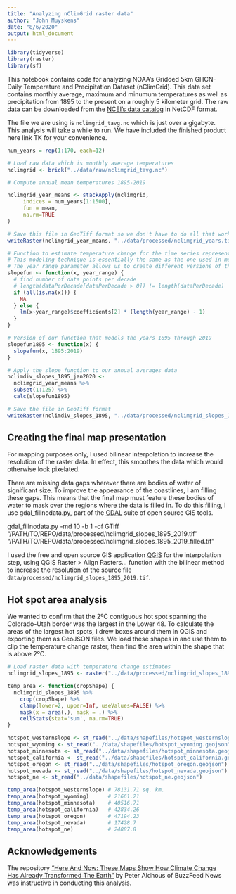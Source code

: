 ```yaml
---
title: "Analyzing nClimGrid raster data"
author: "John Muyskens"
date: "8/6/2020"
output: html_document
---
```


```r
library(tidyverse)
library(raster)
library(sf)
```

This notebook contains code for analyzing NOAA's Gridded 5km GHCN-Daily Temperature and Precipitation Dataset (nClimGrid). This data set contains monthly average, maximum and minumum temperatures as well as precipitation from 1895 to the present on a roughly 5 kilometer grid. The raw data can be downloaded from the [NCEI's data catalog](https://www.ncei.noaa.gov/thredds/catalog/data-in-development/nclimgrid/catalog.html) in NetCDF format. 

The file we are using is `nclimgrid_tavg.nc` which is just over a gigabyte. This analysis will take a while to run. We have included the finished product here link TK for your convenience.

```r
num_years = rep(1:170, each=12)

# Load raw data which is monthly average temperatures
nclimgrid <- brick("../data/raw/nclimgrid_tavg.nc")

# Compute annual mean temperatures 1895-2019

nclimgrid_year_means <- stackApply(nclimgrid,
     indices = num_years[1:1500],
     fun = mean,
     na.rm=TRUE
)

# Save this file in GeoTiff format so we don't have to do all that work again
writeRaster(nclimgrid_year_means, "../data/processed/nclimgrid_years.tif", overwrite=TRUE)

# Function to estimate temperature change for the time series represented by one raster pixel
# This modeling technique is essentially the same as the one used in model_temperature_change.Rmd. 
# The year_range parameter allows us to create different versions of the function that model different time periods
slopefun <- function(x, year_range) {
  # find number of data points per decade
  # length(dataPerDecade[dataPerDecade > 0]) != length(dataPerDecade)
  if (all(is.na(x))) {
    NA
  } else {
    lm(x~year_range)$coefficients[2] * (length(year_range) - 1)
  }
}

# Version of our function that models the years 1895 through 2019
slopefun1895 <- function(x) {
  slopefun(x, 1895:2019)
}

# Apply the slope function to our annual averages data
nclimdiv_slopes_1895_jan2020 <-
  nclimgrid_year_means %>%
  subset(1:125) %>%
  calc(slopefun1895)

# Save the file in GeoTiff format
writeRaster(nclimdiv_slopes_1895, "../data/processed/nclimgrid_slopes_1895_2019.tif", overwrite=TRUE)
```

## Creating the final map presentation

For mapping purposes only, I used bilinear interpolation to increase the resolution of the raster data. In effect, this smoothes the data which would otherwise look pixelated.

There are missing data gaps wherever there are bodies of water of significant size. To improve the appearance of the coastlines, I am filling these gaps. This means that the final map must feature these bodies of water to mask over the regions where the data is filled in. To do this filling, I use gdal_fillnodata.py, part of the [GDAL](https://gdal.org/) suite of open source GIS tools. 

  gdal_fillnodata.py -md 10 -b 1 -of GTiff "/PATH/TO/REPO/data/processed/nclimgrid_slopes_1895_2019.tif" "/PATH/TO/REPO/data/processed/nclimgrid_slopes_1895_2019_filled.tif"

I used the free and open source GIS application [QGIS](https://qgis.org/en/site/) for the interpolation step, using QGIS Raster > Align Rasters... function with the bilinear method to increase the resolution of the source file `data/processed/nclimgrid_slopes_1895_2019.tif`.

## Hot spot area analysis

We wanted to confirm that the 2ºC contiguous hot spot spanning the Colorado-Utah border was the largest in the Lower 48. To calculate the areas of the largest hot spots, I drew boxes around them in QGIS and exporting them as GeoJSON files. We load these shapes in and use them to clip the temperature change raster, then find the area within the shape that is above 2ºC.

```r
# Load raster data with temperature change estimates
nclimgrid_slopes_1895 <- raster("../data/processed/nclimgrid_slopes_1895_2019.tif")

temp_area <- function(cropShape) {
  nclimgrid_slopes_1895 %>%
    crop(cropShape) %>% 
    clamp(lower=2, upper=Inf, useValues=FALSE) %>% 
    mask(x = area(.), mask = .) %>% 
    cellStats(stat='sum', na.rm=TRUE)
}

hotspot_westernslope <- st_read("../data/shapefiles/hotspot_westernslope.geojson")
hotspot_wyoming <- st_read("../data/shapefiles/hotspot_wyoming.geojson")
hotspot_minnesota <- st_read("../data/shapefiles/hotspot_minnesota.geojson")
hotspot_california <- st_read("../data/shapefiles/hotspot_california.geojson")
hotspot_oregon <- st_read("../data/shapefiles/hotspot_oregon.geojson")
hotspot_nevada <- st_read("../data/shapefiles/hotspot_nevada.geojson")
hotspot_ne <- st_read("../data/shapefiles/hotspot_ne.geojson")

temp_area(hotspot_westernslope) # 78131.71 sq. km.
temp_area(hotspot_wyoming)      # 21661.21
temp_area(hotspot_minnesota)    # 40516.71
temp_area(hotspot_california)   # 42834.26
temp_area(hotspot_oregon)       # 47194.23
temp_area(hotspot_nevada)       # 17428.7
temp_area(hotspot_ne)           # 24887.8
```

## Acknowledgements

The repository ["Here And Now: These Maps Show How Climate Change Has Already Transformed The Earth"](https://github.com/BuzzFeedNews/2019-04-climate-change) by Peter Aldhous of BuzzFeed News was instructive in conducting this analysis.